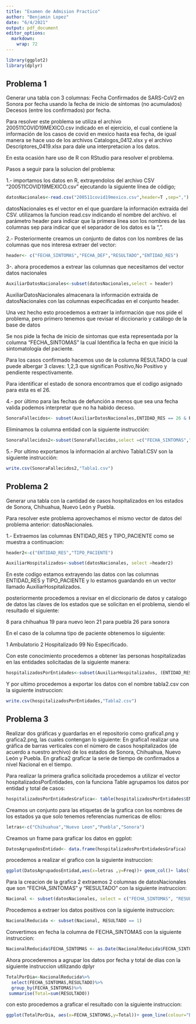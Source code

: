 ```yaml
---
title: "Examen de Admision Practico"
author: "Benjamin Lopez"
date: "6/4/2021"
output: pdf_document
editor_options: 
  markdown: 
    wrap: 72
---
```


```r

library(ggplot2)
library(dplyr)

```

## Problema 1

Generar una tabla con 3 columnas: Fecha Confirmados de SARS-CoV2 en
Sonora por fecha usando la fecha de inicio de síntomas (no acumulados)
Decesos (entre los confirmados) por fecha.

Para resolver este problema se utiliza el archivo
200511COVID19MEXICO.csv indicado en el ejercicio, el cual contiene la
información de los casos de covid en mexico hasta esa fecha, de igual
manera se hace uso de los archivos Catalogos_0412.xlsx y el archivo
Descriptores_0419.xlsx para dale una interpretacion a los datos.

En esta ocasión hare uso de R con RStudio para resolver el problema.

Pasos a seguir para la solucion del problema:

1.- importamos los datos en R, extrayendolos del archivo CSV
"200511COVID19MEXICO.csv" ejecutando la siguiente línea de código;

```r
datosNacionales<-read.csv("200511covid19mexico.csv",header=T ,sep=",")
```

datosNacionales es el vector en el que guardare la información extraída
del CSV. utilizamos la funcion read.csv indicando el nombre del archivo.
el parámetro header para indicar que la primera línea son los nombres de
las columnas sep para indicar que el separador de los datos es la ",".

2.- Posteriormente creamos un conjunto de datos con los nombres de las
columnas que nos interesa extraer del vector:

```r
header<- c("FECHA_SINTOMAS","FECHA_DEF","RESULTADO","ENTIDAD_RES")
```

3-. ahora procedemos a extrear las columnas que necesitamos del vector
datos nacionales

```r
AuxiliarDatosNacionales<-subset(datosNacionales,select = header)
```

AuxiliarDatosNacionales almacenara la información extraída de
datosNacionales con las columnas expecificadas en el conjunto header.

Una vez hecho esto procedemos a extraer la información que nos pide el
problema, pero primero tenemos que revisar el diccionario y catálogo de
la base de datos

Se nos pide la fecha de inicio de sintomas que esta representada por la
columna "FECHA_SINTOMAS" la cual Identifica la fecha en que inició la
sintomatología del paciente.

Para los casos confirmado hacemos uso de la columna RESULTADO la cual
puede albergar 3 claves: 1,2,3 que significan Positivo,No Positivo y
pendiente respectivamente.

Para identificar el estado de sonora encontramos que el codigo asignado
para esta es el 26.

4.- por último para las fechas de defunción a menos que sea una fecha
valida podemos interpretar que no ha habido deceso.

```r
SonoraFallecidos<- subset(AuxiliarDatosNacionales,ENTIDAD_RES == 26 & RESULTADO == 1 & FECHA_DEF != "9999-99-99")
```

Eliminamos la columna entidad con la siguiente instrucción:

```r
SonoraFallecidos2<-subset(SonoraFallecidos,select =c("FECHA_SINTOMAS","FECHA_DEF","RESULTADO"))
```

5.- Por ultimo exportamos la información al archivo Tabla1.CSV son la
siguiente instrucción:

```r
write.csv(SonoraFallecidos2,"Tabla1.csv")
```

## Problema 2

Generar una tabla con la cantidad de casos hospitalizados en los estados
de Sonora, Chihuahua, Nuevo León y Puebla.

Para resolver este problema aprovechamos el mismo vector de datos del
problema anterior: datosNacionales.

1.- Extraemos las columnas ENTIDAD_RES y TIPO_PACIENTE como se muestra a
continuacion:

```r
header2<-c("ENTIDAD_RES","TIPO_PACIENTE")

AuxiliarHospitalizados<-subset(datosNacionales, select =header2) 
```

En este codigo estamos extrayendo las datos con las columnas ENTIDAD_RES
y TIPO_PACIENTE y lo estamos guardando en un vector llamado
AuxiliarHospitalizados.

posteriormente procedemos a revisar en el diccionario de datos y
catalogo de datos las claves de los estados que se solicitan en el
problema, siendo el resultado el siguiente:

8 para chihuahua 19 para nuevo leon 21 para puebla 26 para sonora

En el caso de la columna tipo de paciente obtenemos lo siguiente:

1 Ambulatorio 2 Hospitalizado 99 No Especificado.

Con este conocimiento procedemos a obtener las personas hospitalizadas
en las entidades solicitadas de la siguiente manera:

```r
hospitalizadosPorEntidades<-subset(AuxiliarHospitalizados, (ENTIDAD_RES == 8 | ENTIDAD_RES==19 | ENTIDAD_RES==21 | ENTIDAD_RES==26) & TIPO_PACIENTE == 2)
```

Y por ultimo procedemos a exportar los datos con el nombre tabla2.csv
con la siguiente instruccion:

```r
write.csv(hospitalizadosPorEntidades,"Tabla2.csv")
```

## Problema 3

Realizar dos gráficas y guardarlas en el repositorio como grafica1.png y
grafica2.png, las cuales contengan lo siguiente: En grafica1 realizar
una gráfica de barras verticales con el número de casos hospitalizados
(de acuerdo a nuestro archivo) de los estados de Sonora, Chihuahua,
Nuevo León y Puebla. En grafica2 graficar la serie de tiempo de
confirmados a nivel Nacional en el tiempo.

Para realizar la primera grafica solicitada procedemos a utilizar el
vector hospitalizadosPorEntidades, con la funciona Table agrupamos los
datos por entidad y total de casos:

```r
hospitalizadosPorEntidadesGrafica<- table(hospitalizadosPorEntidades$ENTIDAD_RES)
```

Creamos un conjunto para las etiquetas de la grafica con los nombres de
los estados ya que solo tenemos referencias numericas de ellos:

```r
letras<-c("Chihuahua","Nuevo Leon","Puebla","Sonora")
```

Creamos un frame para graficar los datos en ggplot:

```r
DatosAgrupadosEntidad<- data.frame(hospitalizadosPorEntidadesGrafica)
```

procedemos a realizar el grafico con la siguiente instruccion:

```r
ggplot(DatosAgrupadosEntidad,aes(x=letras ,y=Freq))+ geom_col()+ labs(title = "Pacientes por entidad",x="Entidad",y="Total")
```

Para la creacion de la grafica 2 extraemos 2 columnas de datosNacionales
que son "FECHA_SINTOMAS" y "RESULTADO" con la siguiente instruccion:

```r
Nacional <- subset(datosNacionales, select = c("FECHA_SINTOMAS", "RESULTADO"))
```

Procedemos a extraer los datos positivos con la siguiente instruccion:

```r
NacionalReducida <- subset(Nacional, RESULTADO == 1)
```

Convertimos en fecha la columna de FECHA_SINTOMAS con la siguiente
instruccion:

```r
NacionalReducida$FECHA_SINTOMAS <- as.Date(NacionalReducida$FECHA_SINTOMAS)
```

Ahora procederemos a agrupar los datos por fecha y total de dias con la
siguiente instruccion utilizando dplyr

```r
TotalPorDia<-NacionalReducida%>%
  select(FECHA_SINTOMAS,RESULTADO)%>%
  group_by(FECHA_SINTOMAS)%>%
 summarise(Total=sum(RESULTADO))
```

con esto procedemos a graficar el resultado con la siguiente
instruccion:

```r
ggplot(TotalPorDia, aes(x=FECHA_SINTOMAS,y=Total))+ geom_line(colour="Blue")+labs(title = "Casos Sobre Tiempo",x="Fecha")
```
